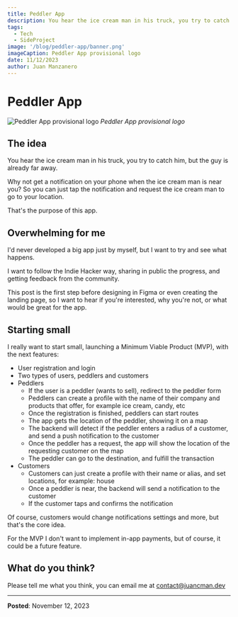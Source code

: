 ```yaml
---
title: Peddler App
description: You hear the ice cream man in his truck, you try to catch him, but the guy is already far away.
tags:
  - Tech
  - SideProject
image: '/blog/peddler-app/banner.png'
imageCaption: Peddler App provisional logo
date: 11/12/2023
author: Juan Manzanero
---
```


# Peddler App

![Peddler App provisional logo](/blog/peddler-app/banner.png)
_Peddler App provisional logo_

## The idea

You hear the ice cream man in his truck, you try to catch him, but the guy is already far away.

Why not get a notification on your phone when the ice cream man is near you? So you can just tap the notification and request the ice cream man to go to your location.

That's the purpose of this app.

## Overwhelming for me

I'd never developed a big app just by myself, but I want to try and see what happens.

I want to follow the Indie Hacker way, sharing in public the progress, and getting feedback from the community.

This post is the first step before designing in Figma or even creating the landing page, so I want to hear if you're interested, why you're not, or what would be great for the app.

## Starting small

I really want to start small, launching a Minimum Viable Product (MVP), with the next features:

- User registration and login
- Two types of users, peddlers and customers
- Peddlers
  - If the user is a peddler (wants to sell), redirect to the peddler form
  - Peddlers can create a profile with the name of their company and products that offer, for example ice cream, candy, etc
  - Once the registration is finished, peddlers can start routes
  - The app gets the location of the peddler, showing it on a map
  - The backend will detect if the peddler enters a radius of a customer, and send a push notification to the customer
  - Once the peddler has a request, the app will show the location of the requesting customer on the map
  - The peddler can go to the destination, and fulfill the transaction
- Customers
  - Customers can just create a profile with their name or alias, and set locations, for example: house
  - Once a peddler is near, the backend will send a notification to the customer
  - If the customer taps and confirms the notification

Of course, customers would change notifications settings and more, but that's the core idea.

For the MVP I don't want to implement in-app payments, but of course, it could be a future feature.

## What do you think?

Please tell me what you think, you can email me at [contact@juancman.dev](mailto:contact@juancman.dev)

---

**Posted**: November 12, 2023
